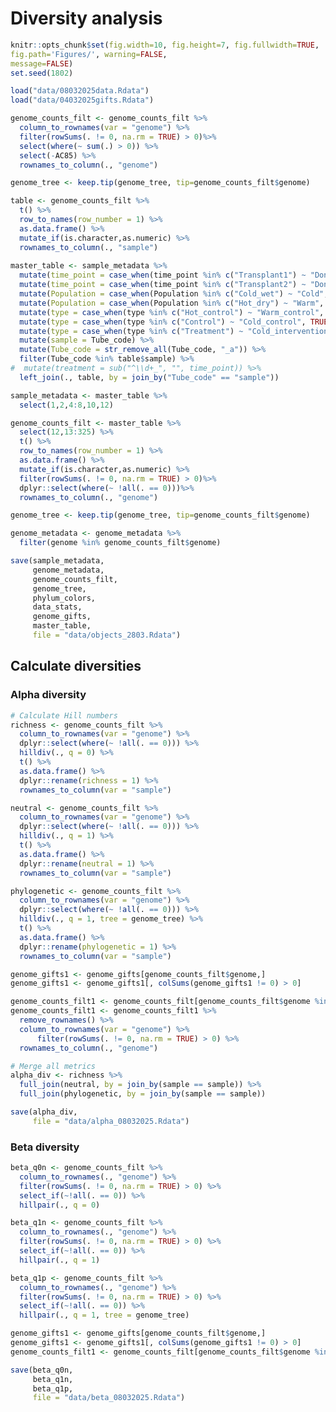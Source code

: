 # Diversity analysis
```r
knitr::opts_chunk$set(fig.width=10, fig.height=7, fig.fullwidth=TRUE,
fig.path='Figures/', warning=FALSE,
message=FALSE)
set.seed(1802)
```

```r
load("data/08032025data.Rdata")
load("data/04032025gifts.Rdata")
```

```r
genome_counts_filt <- genome_counts_filt %>% 
  column_to_rownames(var = "genome") %>%
  filter(rowSums(. != 0, na.rm = TRUE) > 0)%>% 
  select(where(~ sum(.) > 0)) %>% 
  select(-AC85) %>% 
  rownames_to_column(., "genome")

genome_tree <- keep.tip(genome_tree, tip=genome_counts_filt$genome)

table <- genome_counts_filt %>%
  t() %>%
  row_to_names(row_number = 1) %>% 
  as.data.frame() %>% 
  mutate_if(is.character,as.numeric) %>% 
  rownames_to_column(., "sample")
  
master_table <- sample_metadata %>%
  mutate(time_point = case_when(time_point %in% c("Transplant1") ~ "Donor1", TRUE ~ time_point)) %>%
  mutate(time_point = case_when(time_point %in% c("Transplant2") ~ "Donor2", TRUE ~ time_point)) %>%
  mutate(Population = case_when(Population %in% c("Cold_wet") ~ "Cold", TRUE ~ Population)) %>%
  mutate(Population = case_when(Population %in% c("Hot_dry") ~ "Warm", TRUE ~ Population)) %>%
  mutate(type = case_when(type %in% c("Hot_control") ~ "Warm_control", TRUE ~ type)) %>%
  mutate(type = case_when(type %in% c("Control") ~ "Cold_control", TRUE ~ type)) %>%
  mutate(type = case_when(type %in% c("Treatment") ~ "Cold_intervention", TRUE ~ type)) %>%
  mutate(sample = Tube_code) %>%
  mutate(Tube_code = str_remove_all(Tube_code, "_a")) %>%
  filter(Tube_code %in% table$sample) %>%
#  mutate(treatment = sub("^\\d+_", "", time_point)) %>%
  left_join(., table, by = join_by("Tube_code" == "sample"))

sample_metadata <- master_table %>% 
  select(1,2,4:8,10,12)

genome_counts_filt <- master_table %>% 
  select(12,13:325) %>% 
  t() %>%
  row_to_names(row_number = 1) %>% 
  as.data.frame() %>% 
  mutate_if(is.character,as.numeric) %>% 
  filter(rowSums(. != 0, na.rm = TRUE) > 0)%>%
  dplyr::select(where(~ !all(. == 0)))%>% 
  rownames_to_column(., "genome")

genome_tree <- keep.tip(genome_tree, tip=genome_counts_filt$genome)

genome_metadata <- genome_metadata %>% 
  filter(genome %in% genome_counts_filt$genome)
```

```r
save(sample_metadata, 
     genome_metadata, 
     genome_counts_filt, 
     genome_tree,
     phylum_colors,
     data_stats,
     genome_gifts,
     master_table,
     file = "data/objects_2803.Rdata")
```

## Calculate diversities

### Alpha diversity

```r
# Calculate Hill numbers
richness <- genome_counts_filt %>%
  column_to_rownames(var = "genome") %>%
  dplyr::select(where(~ !all(. == 0))) %>%
  hilldiv(., q = 0) %>%
  t() %>%
  as.data.frame() %>%
  dplyr::rename(richness = 1) %>%
  rownames_to_column(var = "sample")

neutral <- genome_counts_filt %>%
  column_to_rownames(var = "genome") %>%
  dplyr::select(where(~ !all(. == 0))) %>%
  hilldiv(., q = 1) %>%
  t() %>%
  as.data.frame() %>%
  dplyr::rename(neutral = 1) %>%
  rownames_to_column(var = "sample")

phylogenetic <- genome_counts_filt %>%
  column_to_rownames(var = "genome") %>%
  dplyr::select(where(~ !all(. == 0))) %>%
  hilldiv(., q = 1, tree = genome_tree) %>%
  t() %>%
  as.data.frame() %>%
  dplyr::rename(phylogenetic = 1) %>%
  rownames_to_column(var = "sample")

genome_gifts1 <- genome_gifts[genome_counts_filt$genome,]
genome_gifts1 <- genome_gifts1[, colSums(genome_gifts1 != 0) > 0]

genome_counts_filt1 <- genome_counts_filt[genome_counts_filt$genome %in% rownames(genome_gifts1),]
genome_counts_filt1 <- genome_counts_filt1 %>% 
  remove_rownames() %>% 
  column_to_rownames(var = "genome") %>% 
      filter(rowSums(. != 0, na.rm = TRUE) > 0) %>% 
  rownames_to_column(., "genome")

# Merge all metrics
alpha_div <- richness %>%
  full_join(neutral, by = join_by(sample == sample)) %>%
  full_join(phylogenetic, by = join_by(sample == sample))
```

```r
save(alpha_div, 
     file = "data/alpha_08032025.Rdata")
```

### Beta diversity

```r
beta_q0n <- genome_counts_filt %>%
  column_to_rownames(., "genome") %>%
  filter(rowSums(. != 0, na.rm = TRUE) > 0) %>%
  select_if(~!all(. == 0)) %>%
  hillpair(., q = 0)

beta_q1n <- genome_counts_filt %>%
  column_to_rownames(., "genome") %>%
  filter(rowSums(. != 0, na.rm = TRUE) > 0) %>%
  select_if(~!all(. == 0)) %>%
  hillpair(., q = 1)

beta_q1p <- genome_counts_filt %>%
  column_to_rownames(., "genome") %>%
  filter(rowSums(. != 0, na.rm = TRUE) > 0) %>%
  select_if(~!all(. == 0)) %>%
  hillpair(., q = 1, tree = genome_tree)

genome_gifts1 <- genome_gifts[genome_counts_filt$genome,]
genome_gifts1 <- genome_gifts1[, colSums(genome_gifts1 != 0) > 0]
genome_counts_filt1 <- genome_counts_filt[genome_counts_filt$genome %in% rownames(genome_gifts1),]
```

```r
save(beta_q0n, 
     beta_q1n, 
     beta_q1p, 
     file = "data/beta_08032025.Rdata")
```
